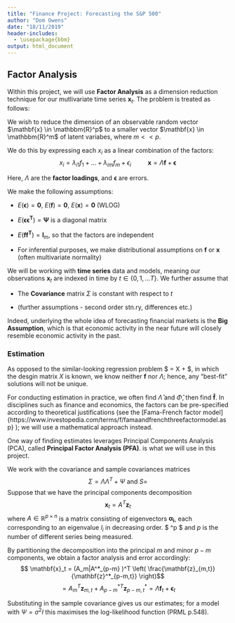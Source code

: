 ```yaml
---
title: "Finance Project: Forecasting the S&P 500"
author: "Dom Owens"
date: "18/11/2019"
header-includes:
  - \usepackage{bbm}
output: html_document
---
```




## Factor Analysis

Within this project, we will use **Factor Analysis** as a dimension reduction technique for our mutlivariate time series $\mathbf{x}_t$. The problem is treated as follows:

We wish to reduce the dimension of an observable random vector $\mathbf{x} \in \mathbbm{R}^p$ to a smaller vector $\mathbf{x} \in \mathbbm{R}^m$ of latent variabes, where $m << p$.

We do this by expressing each $x_i$ as a linear combination of the factors: 
$$x_i = \lambda_{i1} f_1 + ... + \lambda_{im} f_m + \epsilon_i \hspace{30pt} \mathbf{x} = \Lambda \mathbf{f} + \boldsymbol{\epsilon}$$ 

Here, $\Lambda$ are the **factor loadings**, and $\boldsymbol{\epsilon}$ are errors.

We make the following assumptions:

- $E(\boldsymbol{\epsilon}) = \boldsymbol{0}$, $E(\boldsymbol{f}) = \boldsymbol{0}$, $E(\boldsymbol{x}) = \boldsymbol{0}$ (WLOG)

- $E(\boldsymbol{\epsilon \epsilon^T}) = \boldsymbol{\Psi}$ is a diagonal matrix

- $E(\boldsymbol{f f^T}) = \boldsymbol{I}_m$, so that the factors are independent

- For inferential purposes, we make distributional assumptions on $\boldsymbol{f}$ or $\boldsymbol{x}$ (often multivariate normality)


We will be working with **time series** data and models, meaning our observations $\mathbf{x}_t$ are indexed in time by $t \in \{ 0, 1, ... T \}$.
We further assume that

- The **Covariance** matrix $\Sigma$ is constant with respect to $t$

- (further assumptions - second order stn.ry, differences etc.)

Indeed, underlying the whole idea of forecasting financial markets is the **Big Assumption**, which is that economic activity in the near future will closely resemble economic activity in the past.

### Estimation

As opposed to the similar-looking regression problem $ \boldsymbol{y} = X \boldsymbol{\beta} + \boldsymbol{\epsilon} $, in which the desgin matrix $X$ is known, we know neither $\boldsymbol{f}$ nor ${\Lambda}$; hence, any "best-fit" solutions will not be unique.

For conducting estimation in practice, we often find $\hat{\Lambda}$ and $\hat{\Phi}$, then find $\boldsymbol{\hat{f}}$.
In disciplines such as finance and economics, the factors can be pre-specified according to theoretical justifications (see the [Fama-French factor model]{https://www.investopedia.com/terms/f/famaandfrenchthreefactormodel.asp} ); we will use a mathematical approach instead.

One way of finding estimates leverages Principal Components Analysis (PCA), called **Principal Factor Analysis (PFA)**. is what we will use in this project.

We work with the covariance and sample covariances matrices $$ \Sigma = \Lambda \Lambda^T + \Psi \text{ and } S =  $$
Suppose that we have the principal components decomposition 
$$ \mathbf{x}_t = A^T \mathbf{z}_t  $$
where $A \in \mathbb{R}^{p \times n}$ is a matrix consisting of eigenvectors $\boldsymbol{\alpha_i}$, each corresponding to an eigenvalue $l_i$ in decreasing order. $\mathbf{z} \in \mathbb{R}^p $ and $p$ is the number of different series being measured.  

By partitioning the decomposition into the principal $m$ and minor $p-m$ components, we obtain a factor analysis and error accordingly:
$$  \mathbf{x}_t = (A_m|A^*_{p-m} )^T  \left( \frac{\mathbf{z}_{m,t}} {\mathbf{z}^*_{p-m,t}} \right)$$
$$= A_m^T \mathbf{z}_{m,t} + A^*_{p-m}^T \mathbf{z}^*_{p-m,t} = \Lambda \mathbf{f}_t + \boldsymbol{\epsilon}_t $$

Substituting in the sample covariance gives us our estimates; for a model with $\Psi = \sigma^2 I$ this maximises the log-likelihood function (PRML p.548).